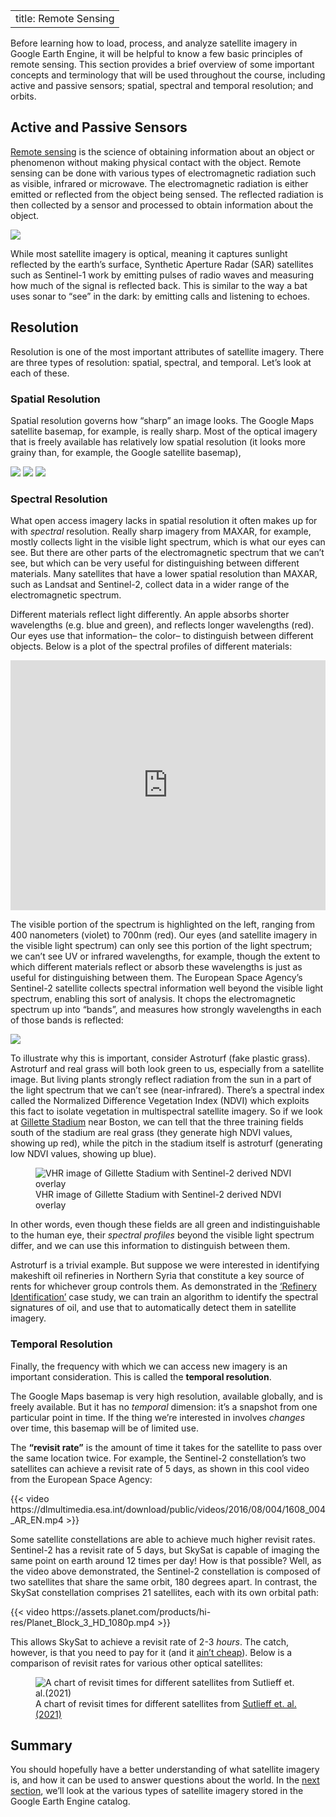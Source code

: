 ﻿---
title: Remote Sensing
---

Before learning how to load, process, and analyze satellite imagery in Google Earth Engine, it will be helpful to know a few basic principles of remote sensing. This section provides a brief overview of some important concepts and terminology that will be used throughout the course, including active and passive sensors; spatial, spectral and temporal resolution; and orbits.


## Active and Passive Sensors


[Remote sensing](https://www.sciencedirect.com/topics/medicine-and-dentistry/remote-sensing) is the science of obtaining information about an object or phenomenon without making physical contact with the object. Remote sensing can be done with various types of electromagnetic radiation such as visible, infrared or microwave. The electromagnetic radiation is either emitted or reflected from the object being sensed. The reflected radiation is then collected by a sensor and processed to obtain information about the object.


![](images/diagram.png)




While most satellite imagery is optical, meaning it captures sunlight reflected by the earth’s surface, Synthetic Aperture Radar (SAR) satellites such as Sentinel-1 work by emitting pulses of radio waves and measuring how much of the signal is reflected back. This is similar to the way a bat uses sonar to “see” in the dark: by emitting calls and listening to echoes.


## Resolution


Resolution is one of the most important attributes of satellite imagery. There are three types of resolution: spatial, spectral, and temporal. Let's look at each of these. 


### Spatial Resolution 


Spatial resolution governs how "sharp" an image looks. The Google Maps satellite basemap, for example, is really sharp. 
Most of the optical imagery that is freely available has relatively low spatial resolution (it looks more grainy than, for example, the Google satellite basemap), 


![](images/Landsat.png)
![](images/Sentinel2.png)
![](images/Maxar.png)


### Spectral Resolution 


What open access imagery lacks in spatial resolution it often makes up for with *spectral* resolution. Really sharp imagery from MAXAR, for example, mostly collects light in the visible light spectrum, which is what our eyes can see. But there are other parts of the electromagnetic spectrum that we can't see, but which can be very useful for distinguishing between different materials. Many satellites that have a lower spatial resolution than MAXAR, such as Landsat and Sentinel-2, collect data in a wider range of the electromagnetic spectrum.


Different materials reflect light differently. An apple absorbs shorter wavelengths (e.g. blue and green), and reflects longer wavelengths (red). Our eyes use that information-- the color-- to distinguish between different objects. Below is a plot of the spectral profiles of different materials:


<iframe title="Spectral Profiles of Different Materials" aria-label="Interactive line chart" id="datawrapper-chart-b1kcX" src="https://datawrapper.dwcdn.net/b1kcX/3/" scrolling="no" frameborder="0" style="width: 0; min-width: 100% !important; border: none;" height="400"></iframe><script type="text/javascript">!function(){"use strict";window.addEventListener("message",(function(e){if(void 0!==e.data["datawrapper-height"]){var t=document.querySelectorAll("iframe");for(var a in e.data["datawrapper-height"])for(var r=0;r<t.length;r++){if(t[r].contentWindow===e.source)t[r].style.height=e.data["datawrapper-height"][a]+"px"}}}))}();
</script>


The visible portion of the spectrum is highlighted on the left, ranging from 400 nanometers (violet) to 700nm (red). Our eyes (and satellite imagery in the visible light spectrum) can only see this portion of the light spectrum; we can't see UV or infrared wavelengths, for example, though the extent to which different materials reflect or absorb these wavelengths is just as useful for distinguishing between them. The European Space Agency's Sentinel-2 satellite collects spectral information well beyond the visible light spectrum, enabling this sort of analysis. It chops the electromagnetic spectrum up into "bands", and measures how strongly wavelengths in each of those bands is reflected:


![](images/S2_bands.png)


To illustrate why this is important, consider Astroturf (fake plastic grass). Astroturf and real grass will both look green to us, especially from a satellite image. But living plants strongly reflect radiation from the sun in a part of the light spectrum that we can't see (near-infrared). There's a spectral index called the Normalized Difference Vegetation Index (NDVI) which exploits this fact to isolate vegetation in multispectral satellite imagery. So if we look at [Gillette Stadium](https://en.wikipedia.org/wiki/Gillette_Stadium) near Boston, we can tell that the three training fields south of the stadium are real grass (they generate high NDVI values, showing up red), while the pitch in the stadium itself is astroturf (generating low NDVI values, showing up blue).


![VHR image of Gillette Stadium with Sentinel-2 derived NDVI overlay](images/NDVI.jpg)


In other words, even though these fields are all green and indistinguishable to the human eye, their *spectral profiles* beyond the visible light spectrum differ, and we can use this information to distinguish between them. 


Astroturf is a trivial example. But suppose we were interested in identifying makeshift oil refineries in Northern Syria that constitute a key source of rents for whichever group controls them. As demonstrated in the ['Refinery Identification'](C2_Refineries.qmd) case study, we can train an algorithm to identify the spectral signatures of oil, and use that to automatically detect them in satellite imagery.




### Temporal Resolution 


Finally, the frequency with which we can access new imagery is an important consideration. This is called the **temporal resolution**.


The Google Maps basemap is very high resolution, available globally, and is freely available. But it has no *temporal* dimension: it's a snapshot from one particular point in time. If the thing we're interested in involves *changes* over time, this basemap will be of limited use. 


The **"revisit rate"** is the amount of time it takes for the satellite to pass over the same location twice. For example, the Sentinel-2 constellation's two satellites can achieve a revisit rate of 5 days, as shown in this cool video from the European Space Agency:


{{< video https://dlmultimedia.esa.int/download/public/videos/2016/08/004/1608_004_AR_EN.mp4 >}}


Some satellite constellations are able to achieve much higher revisit rates. Sentinel-2 has a revisit rate of 5 days, but SkySat is capable of imaging the same point on earth around 12 times per day! How is that possible? Well, as the video above demonstrated, the Sentinel-2 constellation is composed of two satellites that share the same orbit, 180 degrees apart. In contrast, the SkySat constellation comprises 21 satellites, each with its own orbital path: 
 
{{< video https://assets.planet.com/products/hi-res/Planet_Block_3_HD_1080p.mp4 >}}


This allows SkySat to achieve a revisit rate of 2-3 *hours*. The catch, however, is that you need to pay for it (and it [ain't cheap](https://apollomapping.com/blog/an-update-on-skysat-tasking-pricing-and-video-capabilities)). Below is a comparison of revisit rates for various other optical satellites:


![A chart of revisit times for different satellites from [Sutlieff et. al.(2021)](https://link.springer.com/article/10.1007/s10712-021-09637-5)](images/revisit_chart.png)


## Summary


You should hopefully have a better understanding of what satellite imagery is, and how it can be used to answer questions about the world. In the [next section](A3_Data_Acquisition.qmd), we'll look at the various types of satellite imagery stored in the Google Earth Engine catalog.
